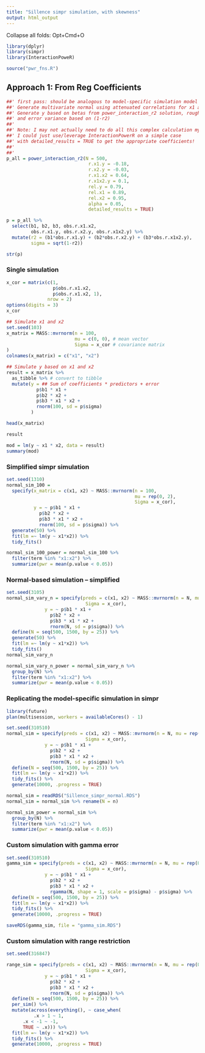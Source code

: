 ```yaml
---
title: "Sillence simpr simulation, with skewness"
output: html_output
---
```


Collapse all folds: Opt+Cmd+O
```r
library(dplyr)
library(simpr)
library(InteractionPoweR)

source("pwr_fns.R")
```

## Approach 1: From Reg Coefficients
```r
##' first pass: should be analogous to model-specific simulation model output.
##' Generate multivariate normal using attenuated correlations for x1 and x2.
##' Generate y based on betas from power_interaction_r2 solution, roughly pasted below,
##' and error variance based on (1-r2)
##' 
##' Note: I may not actually need to do all this complex calculation myself.  
##' I could just use/leverage InteractionPowerR on a simple case 
##' with detailed_results = TRUE to get the appropriate coefficients!
##' 
##' 
p_all = power_interaction_r2(N = 500,
                              r.x1.y = -0.18,
                              r.x2.y = -0.03,
                              r.x1.x2 = 0.64,
                              r.x1x2.y = 0.1,
                              rel.y = 0.79,
                              rel.x1 = 0.89,
                              rel.x2 = 0.95,
                              alpha = 0.05,
                              detailed_results = TRUE)

p = p_all %>% 
  select(b1, b2, b3, obs.r.x1.x2,
         obs.r.x1.y, obs.r.x2.y, obs.r.x1x2.y) %>% 
  mutate(r2 = (b1*obs.r.x1.y) + (b2*obs.r.x2.y) + (b3*obs.r.x1x2.y),
         sigma = sqrt(1-r2))

str(p)
```
### Single simulation

```r
x_cor = matrix(c(1, 
                 p$obs.r.x1.x2,
                 p$obs.r.x1.x2, 1), 
               nrow = 2)
options(digits = 3)
x_cor
```


```r
## Simulate x1 and x2
set.seed(103)
x_matrix = MASS::mvrnorm(n = 100,
                         mu = c(0, 0), # mean vector
                         Sigma = x_cor # covariance matrix
) 
colnames(x_matrix) = c("x1", "x2")

## Simulate y based on x1 and x2
result = x_matrix %>%
  as_tibble %>% # convert to tibble
  mutate(y = ## Sum of coefficients * predictors + error
           p$b1 * x1 + 
           p$b2 * x2 + 
           p$b3 * x1 * x2 + 
           rnorm(100, sd = p$sigma)
         )
```

```r
head(x_matrix)
```
```r
result
```
```r
mod = lm(y ~ x1 * x2, data = result)
summary(mod)
```

### Simplified simpr simulation

```r
set.seed(1310)
normal_sim_100 =
  specify(x_matrix = c(x1, x2) ~ MASS::mvrnorm(n = 100, 
                                               mu = rep(0, 2),
                                               Sigma = x_cor),
          y = ~ p$b1 * x1 + 
            p$b2 * x2 + 
            p$b3 * x1 * x2 + 
            rnorm(100, sd = p$sigma)) %>% 
  generate(50) %>% 
  fit(lm =~ lm(y ~ x1*x2)) %>% 
  tidy_fits() 
```

```r
normal_sim_100_power = normal_sim_100 %>% 
  filter(term %in% "x1:x2") %>% 
  summarize(pwr = mean(p.value < 0.05))
```

### Normal-based simulation -- simplified

```r
set.seed(3105)
normal_sim_vary_n = specify(preds = c(x1, x2) ~ MASS::mvrnorm(n = N, mu = rep(0, 2),
                             Sigma = x_cor),
              y = ~ p$b1 * x1 +
                p$b2 * x2 + 
                p$b3 * x1 * x2 + 
                rnorm(N, sd = p$sigma)) %>% 
  define(N = seq(500, 1500, by = 25)) %>% 
  generate(50) %>% 
  fit(lm =~ lm(y ~ x1*x2)) %>% 
  tidy_fits()
normal_sim_vary_n
```
```r
normal_sim_vary_n_power = normal_sim_vary_n %>% 
  group_by(N) %>% 
  filter(term %in% "x1:x2") %>% 
  summarize(pwr = mean(p.value < 0.05))
```

### Replicating the model-specific simulation in simpr
```r
library(future)
plan(multisession, workers = availableCores() - 1)
```

```r
set.seed(310510)
normal_sim = specify(preds = c(x1, x2) ~ MASS::mvrnorm(n = N, mu = rep(0, 2),
                             Sigma = x_cor),
              y = ~ p$b1 * x1 +
                p$b2 * x2 + 
                p$b3 * x1 * x2 + 
                rnorm(N, sd = p$sigma)) %>% 
  define(N = seq(500, 1500, by = 25)) %>% 
  fit(lm =~ lm(y ~ x1*x2)) %>% 
  tidy_fits() %>% 
  generate(10000, .progress = TRUE) 
```

```r
normal_sim = readRDS("Sillence_simpr_normal.RDS")
normal_sim = normal_sim %>% rename(N = n)
```

```r
normal_sim_power = normal_sim %>% 
  group_by(N) %>% 
  filter(term %in% "x1:x2") %>% 
  summarize(pwr = mean(p.value < 0.05))
```

### Custom simulation with gamma error
```r
set.seed(310510)
gamma_sim = specify(preds = c(x1, x2) ~ MASS::mvrnorm(n = N, mu = rep(0, 2),
                             Sigma = x_cor),
              y = ~ p$b1 * x1 +
                p$b2 * x2 + 
                p$b3 * x1 * x2 + 
                rgamma(N, shape = 1, scale = p$sigma) - p$sigma) %>% 
  define(N = seq(500, 1500, by = 25)) %>% 
  fit(lm =~ lm(y ~ x1*x2)) %>% 
  tidy_fits() %>% 
  generate(10000, .progress = TRUE) 
```

```r
saveRDS(gamma_sim, file = "gamma_sim.RDS")
```


### Custom simulation with range restriction
```r
set.seed(316847)

range_sim = specify(preds = c(x1, x2) ~ MASS::mvrnorm(n = N, mu = rep(0, 2),
                             Sigma = x_cor),
              y = ~ p$b1 * x1 +
                p$b2 * x2 + 
                p$b3 * x1 * x2 + 
                rnorm(N, sd = p$sigma)) %>% 
  define(N = seq(500, 1500, by = 25)) %>% 
  per_sim() %>% 
  mutate(across(everything(), ~ case_when(
		  .x > 1 ~ 1,
	  .x < -1 ~ -1,
	  TRUE ~ .x))) %>%  
  fit(lm =~ lm(y ~ x1*x2)) %>% 
  tidy_fits() %>% 
  generate(10000, .progress = TRUE) 
```

